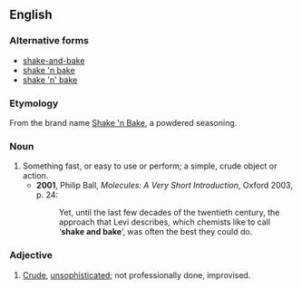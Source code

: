 ==English==

===Alternative forms===
* [[shake-and-bake]]
* [[shake 'n bake]]
* [[shake 'n' bake]]

===Etymology===
From the brand name [[w:Shake 'n Bake|Shake 'n Bake]], a powdered seasoning.

===Noun===
{{en-noun|-|head=[[shake]] [[and]] [[bake]]}}

# Something fast, or easy to use or perform; a simple, crude object or action.
#* '''2001''', Philip Ball, ''Molecules: A Very Short Introduction'', Oxford 2003, p. 24:
#*: Yet, until the last few decades of the twentieth century, the approach that Levi describes, which chemists like to call ‘'''shake and bake'''’, was often the best they could do.

===Adjective===
{{en-adj}}

# [[crude|Crude]], [[unsophisticated]]; not professionally done, improvised.